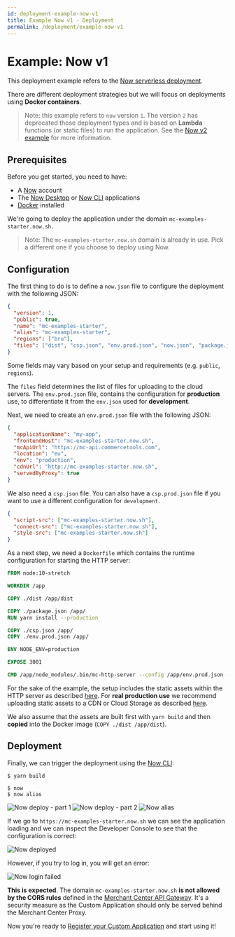 ```yaml
---
id: deployment-example-now-v1
title: Example Now v1 - Deployment
permalink: /deployment/example-now-v1
---
```


# Example: Now v1

This deployment example refers to the [Now serverless deployment](https://zeit.co/now).

There are different deployment strategies but we will focus on deployments using **Docker containers**.

> Note: this example refers to `now` version `1`. The version `2` has deprecated those deployment types and is based on **Lambda** functions (or static files) to run the application. See the [Now v2 example](./example-now-v2) for more information.

## Prerequisites

Before you get started, you need to have:

- A [Now](https://zeit.co/signup) account
- The [Now Desktop](https://zeit.co/download) or [Now CLI](https://zeit.co/download#now-cli) applications
- [Docker](https://docs.docker.com/install/) installed

We're going to deploy the application under the domain `mc-examples-starter.now.sh`.

> Note: The `mc-examples-starter.now.sh` domain is already in use. Pick a different one if you choose to deploy using Now.

## Configuration

The first thing to do is to define a `now.json` file to configure the deployment with the following JSON:

```json
{
  "version": 1,
  "public": true,
  "name": "mc-examples-starter",
  "alias": "mc-examples-starter",
  "regions": ["bru"],
  "files": ["dist", "csp.json", "env.prod.json", "now.json", "package.json"]
}
```

Some fields may vary based on your setup and requirements (e.g. `public`, `regions`).

The `files` field determines the list of files for uploading to the cloud servers. The `env.prod.json` file, contains the configuration for **production** use, to differentiate it from the `env.json` used for **development**.

Next, we need to create an `env.prod.json` file with the following JSON:

```json
{
  "applicationName": "my-app",
  "frontendHost": "mc-examples-starter.now.sh",
  "mcApiUrl": "https://mc-api.commercetools.com",
  "location": "eu",
  "env": "production",
  "cdnUrl": "http://mc-examples-starter.now.sh",
  "servedByProxy": true
}
```

We also need a `csp.json` file. You can also have a `csp.prod.json` file if you want to use a different configuration for `development`.

```json
{
  "script-src": ["mc-examples-starter.now.sh"],
  "connect-src": ["mc-examples-starter.now.sh"],
  "style-src": ["mc-examples-starter.now.sh"]
}
```

As a next step, we need a `Dockerfile` which contains the runtime configuration for starting the HTTP server:

```dockerfile
FROM node:10-stretch

WORKDIR /app

COPY ./dist /app/dist

COPY ./package.json /app/
RUN yarn install --production

COPY ./csp.json /app/
COPY ./env.prod.json /app/

ENV NODE_ENV=production

EXPOSE 3001

CMD /app/node_modules/.bin/mc-http-server --config /app/env.prod.json --csp /app/csp.json --use-local-assets
```

For the sake of the example, the setup includes the static assets within the HTTP server as described [here](./serving-static-assets#serving-assets-using-the-http-server). For **real production use** we recommend uploading static assets to a CDN or Cloud Storage as described [here](./serving-static-assets#serving-assets-on-a-remote-cdn-or-cloud-storage).

We also assume that the assets are built first with `yarn build` and then **copied** into the Docker image (`COPY ./dist /app/dist`).

## Deployment

Finally, we can trigger the deployment using the [Now CLI](https://zeit.co/download#now-cli):

```
$ yarn build

$ now
$ now alias
```

![Now deploy - part 1](/assets/custom-applications/mc-dev-now_1.png)
![Now deploy - part 2](/assets/custom-applications/mc-dev-now_2.png)
![Now alias](/assets/custom-applications/mc-dev-now-alias.png)

If we go to `https://mc-examples-starter.now.sh` we can see the application loading and we can inspect the Developer Console to see that the configuration is correct:

![Now deployed](/assets/custom-applications/mc-dev-now-deployed.png)

However, if you try to log in, you will get an error:

![Now login failed](/assets/custom-applications/mc-dev-now-login-failed.png)

**This is expected**. The domain `mc-examples-starter.now.sh` **is not allowed by the CORS rules** defined in the [Merchant Center API Gateway](../main-concepts/api-gateway). It's a security measure as the Custom Application should only be served behind the Merchant Center Proxy.

Now you're ready to [Register your Custom Application](./register-applications) and start using it!
